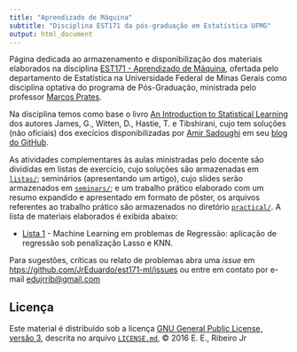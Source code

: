 ```yaml
---
title: "Aprendizado de Máquina"
subtitle: "Disciplina EST171 da pós-graduação em Estatística UFMG"
output: html_document
---
```


Página dedicada ao armazenamento e disponibilização dos materiais
elaborados na disciplina
[EST171 - Aprendizado de Máquina][est171],
ofertada pelo departamento de Estatística na Universidade Federal de
Minas Gerais como disciplina optativa do programa de Pós-Graduação,
ministrada pelo professor [Marcos Prates][marcosop].

Na disciplina temos como base o livro
[An Introduction to Statistical Learning][livro] dos autores James, G.,
Witten, D., Hastie, T. e Tibshirani, cujo tem soluções (não oficiais)
dos execícios disponibilizadas por [Amir Sadoughi][amir] em seu
[blog do GitHub][solutions].

As atividades complementares às aulas ministradas pelo docente são
divididas em listas de exercício, cujo soluções são armazenadas em
[`listas/`]; seminários (apresentando um artigo), cujo slides serão
armazenados em [`seminars/`]; e um trabalho prático elaborado com um
resumo expandido e apresentado em formato de pôster, os arquivos
referentes ao trabalho prático são armazenados no diretório
[`practical/`]. A lista de materiais elaborados é exibida abaixo:

* [Lista 1](https://jreduardo.github.io/est171-ml/trab1.html) - Machine
  Learning em problemas de Regressão: aplicação de regressão sob
  penalização Lasso e KNN.\

Para sugestões, críticas ou relato de problemas abra uma _issue_ em
[htps://github.com/JrEduardo/est171-ml/issues](https://github.com/JrEduardo/est171-ml/issues)
ou entre em contato por e-mail [edujrrib@gmail.com](mailto:edujrrib@gmail.com)

## Licença ##

Este material é distribuído sob a licença
[GNU General Public License, versão 3], descrita no arquivo
[`LICENSE.md`], © 2016 E. E., Ribeiro Jr

[est171]: http://est.ufmg.br/~marcosop/est171-ML
[marcosop]: http://est.ufmg.br/~marcosop
[livro]: http://www.springer.com/us/book/9781461471370
[amir]: http://princehonest.com/
[solutions]: http://blog.princehonest.com/stat-learning/
[`listas/`]: https://github.com/JrEduardo/est171-ml/tree/master/listas
[`seminars/`]: https://github.com/JrEduardo/est171-ml/tree/master/seminars
[`practical/`]: https://github.com/JrEduardo/est171-ml/tree/master/practical
[GNU General Public License, versão 3]: https://www.gnu.org/licenses/gpl-3.0.html
[`LICENSE.md`]: https://github.com/JrEduardo/ce227-bayes/blob/master/LICENSE.md

